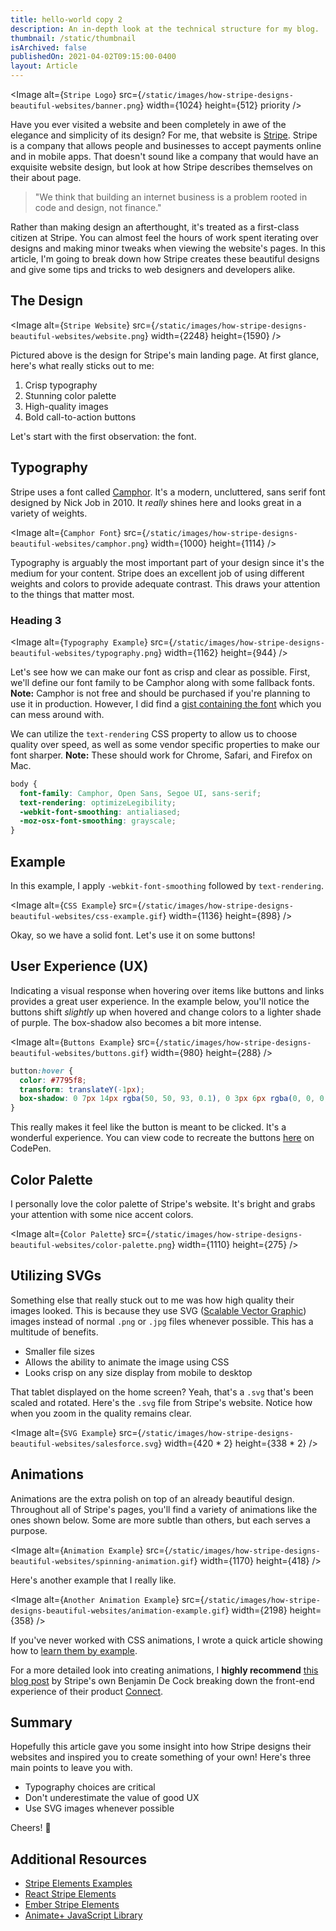 ```yaml
---
title: hello-world copy 2
description: An in-depth look at the technical structure for my blog.
thumbnail: /static/thumbnail
isArchived: false
publishedOn: 2021-04-02T09:15:00-0400
layout: Article
---
```


<Image
  alt={`Stripe Logo`}
  src={`/static/images/how-stripe-designs-beautiful-websites/banner.png`}
  width={1024}
  height={512}
  priority
/>

Have you ever visited a website and been completely in awe of the elegance and simplicity of its design? For me, that website is [Stripe](https://stripe.com/). Stripe is a company that allows people and businesses to accept payments online and in mobile apps. That doesn't sound like a company that would have an exquisite website design, but look at how Stripe describes themselves on their about page.

> "We think that building an internet business is a problem rooted in code and design, not finance."

Rather than making design an afterthought, it's treated as a first-class citizen at Stripe. You can almost feel the hours of work spent iterating over designs and making minor tweaks when viewing the website's pages. In this article, I'm going to break down how Stripe creates these beautiful designs and give some tips and tricks to web designers and developers alike.

## The Design

<Image
  alt={`Stripe Website`}
  src={`/static/images/how-stripe-designs-beautiful-websites/website.png`}
  width={2248}
  height={1590}
/>

Pictured above is the design for Stripe's main landing page. At first glance, here's what really sticks out to me:

1.  Crisp typography
2.  Stunning color palette
3.  High-quality images
4.  Bold call-to-action buttons

Let's start with the first observation: the font.

## Typography

Stripe uses a font called [Camphor](https://www.fontshop.com/families/camphor). It's a modern, uncluttered, sans serif font designed by Nick Job in 2010. It _really_ shines here and looks great in a variety of weights.

<Image
  alt={`Camphor Font`}
  src={`/static/images/how-stripe-designs-beautiful-websites/camphor.png`}
  width={1000}
  height={1114}
/>

Typography is arguably the most important part of your design since it's the medium for your content. Stripe does an excellent job of using different weights and colors to provide adequate contrast. This draws your attention to the things that matter most.

### Heading 3

<Image
  alt={`Typography Example`}
  src={`/static/images/how-stripe-designs-beautiful-websites/typography.png`}
  width={1162}
  height={944}
/>

Let's see how we can make our font as crisp and clear as possible. First, we'll define our font family to be Camphor along with some fallback fonts. **Note:** Camphor is not free and should be purchased if you're planning to use it in production. However, I did find a [gist containing the font](https://gist.github.com/bdno86/d1f49b6f533df3f832b39d6cc3194303) which you can mess around with.

We can utilize the `text-rendering` CSS property to allow us to choose quality over speed, as well as some vendor specific properties to make our font sharper. **Note:** These should work for Chrome, Safari, and Firefox on Mac.

```css
body {
  font-family: Camphor, Open Sans, Segoe UI, sans-serif;
  text-rendering: optimizeLegibility;
  -webkit-font-smoothing: antialiased;
  -moz-osx-font-smoothing: grayscale;
}
```

## Example

In this example, I apply `-webkit-font-smoothing` followed by `text-rendering`.

<Image
  alt={`CSS Example`}
  src={`/static/images/how-stripe-designs-beautiful-websites/css-example.gif`}
  width={1136}
  height={898}
/>

Okay, so we have a solid font. Let's use it on some buttons!

## User Experience (UX)

Indicating a visual response when hovering over items like buttons and links provides a great user experience. In the example below, you'll notice the buttons shift _slightly_ up when hovered and change colors to a lighter shade of purple. The box-shadow also becomes a bit more intense.

<Image
  alt={`Buttons Example`}
  src={`/static/images/how-stripe-designs-beautiful-websites/buttons.gif`}
  width={980}
  height={288}
/>

```css
button:hover {
  color: #7795f8;
  transform: translateY(-1px);
  box-shadow: 0 7px 14px rgba(50, 50, 93, 0.1), 0 3px 6px rgba(0, 0, 0, 0.08);
}
```

This really makes it feel like the button is meant to be clicked. It's a wonderful experience. You can view code to recreate the buttons [here](https://codepen.io/leerob/pen/bYQRpB) on CodePen.

## Color Palette

I personally love the color palette of Stripe's website. It's bright and grabs your attention with some nice accent colors.

<Image
  alt={`Color Palette`}
  src={`/static/images/how-stripe-designs-beautiful-websites/color-palette.png`}
  width={1110}
  height={275}
/>

## Utilizing SVGs

Something else that really stuck out to me was how high quality their images looked. This is because they use SVG ([Scalable Vector Graphic](https://svgontheweb.com/)) images instead of normal `.png` or `.jpg` files whenever possible. This has a multitude of benefits.

- Smaller file sizes
- Allows the ability to animate the image using CSS
- Looks crisp on any size display from mobile to desktop

That tablet displayed on the home screen? Yeah, that's a `.svg` that's been scaled and rotated. Here's the `.svg` file from Stripe's website. Notice how when you zoom in the quality remains clear.

<Image
  alt={`SVG Example`}
  src={`/static/images/how-stripe-designs-beautiful-websites/salesforce.svg`}
  width={420 * 2}
  height={338 * 2}
/>

## Animations

Animations are the extra polish on top of an already beautiful design. Throughout all of Stripe's pages, you'll find a variety of animations like the ones shown below. Some are more subtle than others, but each serves a purpose.

<Image
  alt={`Animation Example`}
  src={`/static/images/how-stripe-designs-beautiful-websites/spinning-animation.gif`}
  width={1170}
  height={418}
/>

Here's another example that I really like.

<Image
  alt={`Another Animation Example`}
  src={`/static/images/how-stripe-designs-beautiful-websites/animation-example.gif`}
  width={2198}
  height={358}
/>

If you've never worked with CSS animations, I wrote a quick article showing how to [learn them by example](/blog/learning-css-animations-by-example).

For a more detailed look into creating animations, I **highly recommend** [this blog post](https://stripe.com/blog/connect-front-end-experience) by Stripe's own Benjamin De Cock breaking down the front-end experience of their product [Connect](https://stripe.com/connect).

## Summary

Hopefully this article gave you some insight into how Stripe designs their websites and inspired you to create something of your own! Here's three main points to leave you with.

- Typography choices are critical
- Don't underestimate the value of good UX
- Use SVG images whenever possible

Cheers! 🍻

## Additional Resources

- [Stripe Elements Examples](https://stripe.github.io/elements-examples/)
- [React Stripe Elements](https://github.com/stripe/react-stripe-elements)
- [Ember Stripe Elements](https://github.com/code-corps/ember-stripe-elements)
- [Animate+ JavaScript Library](https://github.com/bendc/AnimatePlus)
